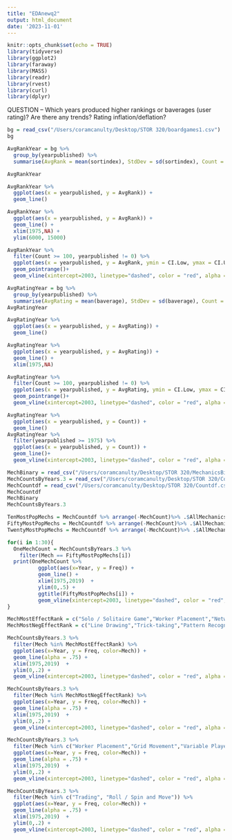 ```yaml
---
title: "EDAnewq2"
output: html_document
date: '2023-11-01'
---
```


```r
knitr::opts_chunk$set(echo = TRUE)
library(tidyverse)
library(ggplot2)
library(faraway)
library(MASS)
library(readr)
library(rvest)
library(curl)
library(dplyr)
```


QUESTION -- Which years produced higher rankings or baverages (user rating)? Are there any trends? Rating inflation/deflation?

```r
bg = read_csv("/Users/coramcanulty/Desktop/STOR 320/boardgames1.csv")
bg
```

```r
AvgRankYear = bg %>%
  group_by(yearpublished) %>%
  summarise(AvgRank = mean(sortindex), StdDev = sd(sortindex), Count = n(), CI.Up = AvgRank + 1.96*(StdDev/sqrt(Count)) , CI.Low =AvgRank - 1.96*(StdDev/sqrt(Count)) )

AvgRankYear
```

```r
AvgRankYear %>% 
  ggplot(aes(x = yearpublished, y = AvgRank)) +
  geom_line()

AvgRankYear %>% 
  ggplot(aes(x = yearpublished, y = AvgRank)) +
  geom_line() +
  xlim(1975,NA) +
  ylim(6000, 15000)

AvgRankYear %>% 
  filter(Count >= 100, yearpublished != 0) %>%
  ggplot(aes(x = yearpublished, y = AvgRank, ymin = CI.Low, ymax = CI.Up)) +
  geom_pointrange()+ 
  geom_vline(xintercept=2003, linetype="dashed", color = "red", alpha = .4)
```

```r
AvgRatingYear = bg %>%
  group_by(yearpublished) %>%
  summarise(AvgRating = mean(baverage), StdDev = sd(baverage), Count = n(), CI.Up = AvgRating + 1.96*(StdDev/sqrt(Count)) , CI.Low =AvgRating - 1.96*(StdDev/sqrt(Count)) )
AvgRatingYear
```

```r
AvgRatingYear %>% 
  ggplot(aes(x = yearpublished, y = AvgRating)) +
  geom_line()

AvgRatingYear %>% 
  ggplot(aes(x = yearpublished, y = AvgRating)) +
  geom_line() +
  xlim(1975,NA)

AvgRatingYear %>% 
  filter(Count >= 100, yearpublished != 0) %>%
  ggplot(aes(x = yearpublished, y = AvgRating, ymin = CI.Low, ymax = CI.Up)) +
  geom_pointrange()+ 
  geom_vline(xintercept=2003, linetype="dashed", color = "red", alpha = .4)

AvgRatingYear %>%
  ggplot(aes(x = yearpublished, y = Count)) +
  geom_line()
AvgRatingYear %>%
  filter(yearpublished >= 1975) %>%
  ggplot(aes(x = yearpublished, y = Count)) +
  geom_line()+ 
  geom_vline(xintercept=2003, linetype="dashed", color = "red", alpha = .4)
```

```r
MechBinary = read_csv("/Users/coramcanulty/Desktop/STOR 320/MechanicsBinary.csv")
MechCountsByYears.3 = read_csv("/Users/coramcanulty/Desktop/STOR 320/CountsByYears.3.csv")
MechCountdf = read_csv("/Users/coramcanulty/Desktop/STOR 320/Countdf.csv")
MechCountdf
MechBinary
MechCountsByYears.3

```

```r
TenMostPopMechs = MechCountdf %>% arrange(-MechCount)%>% .$AllMechanics %>% .[1:10]
FiftyMostPopMechs = MechCountdf %>% arrange(-MechCount)%>% .$AllMechanics %>% .[1:50]
TwentyMostPopMechs = MechCountdf %>% arrange(-MechCount)%>% .$AllMechanics %>% .[1:20]
```

```r
for(i in 1:30){
  OneMechCount = MechCountsByYears.3 %>%
    filter(Mech == FiftyMostPopMechs[i])
  print(OneMechCount %>%
          ggplot(aes(x=Year, y = Freq)) +
          geom_line() + 
          xlim(1975,2019)  + 
          ylim(0,.5) +
          ggtitle(FiftyMostPopMechs[i]) +
          geom_vline(xintercept=2003, linetype="dashed", color = "red", alpha = .4))
}
```

```r
MechMostEffectRank = c("Solo / Solitaire Game","Worker Placement","Network and Route Building","Area Majority / Influence","Variable Phase Order","Grid Movement","Action Queue","Action Points","Variable Player Powers","Campaign / Battle Card Driven")
MechMostNegEffectRank = c("Line Drawing","Trick-taking","Pattern Recognition", "Memory","Acting","Betting and Bluffing","Rock-Paper-Scissors","Trading","Deduction","Roll / Spin and Move")
```


```r
MechCountsByYears.3 %>%
  filter(Mech %in% MechMostEffectRank) %>%
  ggplot(aes(x=Year, y = Freq, color=Mech)) +
  geom_line(alpha = .75) + 
  xlim(1975,2019)  + 
  ylim(0,.2) +
  geom_vline(xintercept=2003, linetype="dashed", color = "red", alpha = .4)

MechCountsByYears.3 %>%
  filter(Mech %in% MechMostNegEffectRank) %>%
  ggplot(aes(x=Year, y = Freq, color=Mech)) +
  geom_line(alpha = .75) + 
  xlim(1975,2019)  + 
  ylim(0,.2) +
  geom_vline(xintercept=2003, linetype="dashed", color = "red", alpha = .4)

MechCountsByYears.3 %>%
  filter(Mech %in% c("Worker Placement","Grid Movement","Variable Player Powers","Area Majority / Influence")) %>%
  ggplot(aes(x=Year, y = Freq, color=Mech)) +
  geom_line(alpha = .75) + 
  xlim(1975,2019)  + 
  ylim(0,.2) +
  geom_vline(xintercept=2003, linetype="dashed", color = "red", alpha = .4)

MechCountsByYears.3 %>%
  filter(Mech %in% c("Trading", "Roll / Spin and Move")) %>%
  ggplot(aes(x=Year, y = Freq, color=Mech)) +
  geom_line(alpha = .75) + 
  xlim(1975,2019)  + 
  ylim(0,.2) +
  geom_vline(xintercept=2003, linetype="dashed", color = "red", alpha = .4)
```



